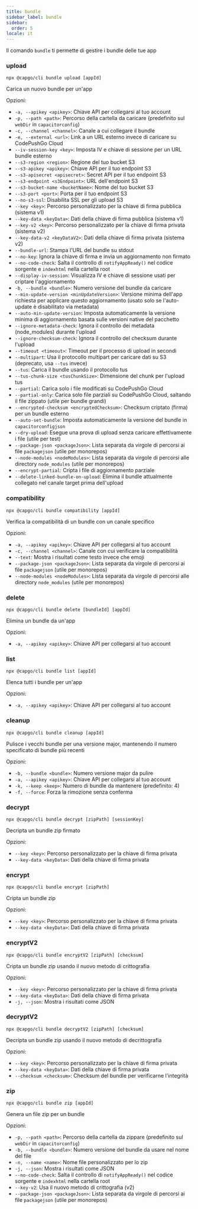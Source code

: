 ```yaml
---
title: bundle
sidebar_label: bundle
sidebar:
  order: 5
locale: it
---
```


Il comando `bundle` ti permette di gestire i bundle delle tue app

### upload

`npx @capgo/cli bundle upload [appId]`

Carica un nuovo bundle per un'app

Opzioni:

- `-a, --apikey <apikey>`: Chiave API per collegarsi al tuo account
- `-p, --path <path>`: Percorso della cartella da caricare (predefinito sul `webDir` in `capacitorconfig`) 
- `-c, --channel <channel>`: Canale a cui collegare il bundle
- `-e, --external <url>`: Link a un URL esterno invece di caricare su CodePushGo Cloud
- `--iv-session-key <key>`: Imposta IV e chiave di sessione per un URL bundle esterno
- `--s3-region <region>`: Regione del tuo bucket S3
- `--s3-apikey <apikey>`: Chiave API per il tuo endpoint S3
- `--s3-apisecret <apisecret>`: Secret API per il tuo endpoint S3
- `--s3-endpoint <s3Endpoint>`: URL dell'endpoint S3
- `--s3-bucket-name <bucketName>`: Nome del tuo bucket S3
- `--s3-port <port>`: Porta per il tuo endpoint S3
- `--no-s3-ssl`: Disabilita SSL per gli upload S3
- `--key <key>`: Percorso personalizzato per la chiave di firma pubblica (sistema v1)
- `--key-data <keyData>`: Dati della chiave di firma pubblica (sistema v1)
- `--key-v2 <key>`: Percorso personalizzato per la chiave di firma privata (sistema v2)
- `--key-data-v2 <keyDataV2>`: Dati della chiave di firma privata (sistema v2)
- `--bundle-url`: Stampa l'URL del bundle su stdout
- `--no-key`: Ignora la chiave di firma e invia un aggiornamento non firmato
- `--no-code-check`: Salta il controllo di `notifyAppReady()` nel codice sorgente e `indexhtml` nella cartella root
- `--display-iv-session`: Visualizza IV e chiave di sessione usati per criptare l'aggiornamento
- `-b, --bundle <bundle>`: Numero versione del bundle da caricare
- `--min-update-version <minUpdateVersion>`: Versione minima dell'app richiesta per applicare questo aggiornamento (usato solo se l'auto-update è disabilitato via metadata)
- `--auto-min-update-version`: Imposta automaticamente la versione minima di aggiornamento basata sulle versioni native del pacchetto
- `--ignore-metadata-check`: Ignora il controllo dei metadata (node_modules) durante l'upload
- `--ignore-checksum-check`: Ignora il controllo del checksum durante l'upload
- `--timeout <timeout>`: Timeout per il processo di upload in secondi
- `--multipart`: Usa il protocollo multipart per caricare dati su S3 (deprecato, usa `--tus` invece)
- `--tus`: Carica il bundle usando il protocollo tus
- `--tus-chunk-size <tusChunkSize>`: Dimensione del chunk per l'upload tus
- `--partial`: Carica solo i file modificati su CodePushGo Cloud
- `--partial-only`: Carica solo file parziali su CodePushGo Cloud, saltando il file zippato (utile per bundle grandi)
- `--encrypted-checksum <encryptedChecksum>`: Checksum criptato (firma) per un bundle esterno
- `--auto-set-bundle`: Imposta automaticamente la versione del bundle in `capacitorconfigjson`
- `--dry-upload`: Esegue una prova di upload senza caricare effettivamente i file (utile per test)
- `--package-json <packageJson>`: Lista separata da virgole di percorsi ai file `packagejson` (utile per monorepos)
- `--node-modules <nodeModules>`: Lista separata da virgole di percorsi alle directory `node_modules` (utile per monorepos)
- `--encrypt-partial`: Cripta i file di aggiornamento parziale
- `--delete-linked-bundle-on-upload`: Elimina il bundle attualmente collegato nel canale target prima dell'upload

### compatibility

`npx @capgo/cli bundle compatibility [appId]`

Verifica la compatibilità di un bundle con un canale specifico

Opzioni:

- `-a, --apikey <apikey>`: Chiave API per collegarsi al tuo account
- `-c, --channel <channel>`: Canale con cui verificare la compatibilità
- `--text`: Mostra i risultati come testo invece che emoji
- `--package-json <packageJson>`: Lista separata da virgole di percorsi ai file `packagejson` (utile per monorepos)
- `--node-modules <nodeModules>`: Lista separata da virgole di percorsi alle directory `node_modules` (utile per monorepos)

### delete

`npx @capgo/cli bundle delete [bundleId] [appId]`

Elimina un bundle da un'app

Opzioni:

- `-a, --apikey <apikey>`: Chiave API per collegarsi al tuo account

### list

`npx @capgo/cli bundle list [appId]`

Elenca tutti i bundle per un'app

Opzioni:

- `-a, --apikey <apikey>`: Chiave API per collegarsi al tuo account

### cleanup

`npx @capgo/cli bundle cleanup [appId]`

Pulisce i vecchi bundle per una versione major, mantenendo il numero specificato di bundle più recenti

Opzioni:

- `-b, --bundle <bundle>`: Numero versione major da pulire
- `-a, --apikey <apikey>`: Chiave API per collegarsi al tuo account
- `-k, --keep <keep>`: Numero di bundle da mantenere (predefinito: 4)
- `-f, --force`: Forza la rimozione senza conferma

### decrypt

`npx @capgo/cli bundle decrypt [zipPath] [sessionKey]`

Decripta un bundle zip firmato

Opzioni:

- `--key <key>`: Percorso personalizzato per la chiave di firma privata
- `--key-data <keyData>`: Dati della chiave di firma privata

### encrypt

`npx @capgo/cli bundle encrypt [zipPath]`

Cripta un bundle zip

Opzioni:

- `--key <key>`: Percorso personalizzato per la chiave di firma privata
- `--key-data <keyData>`: Dati della chiave di firma privata

### encryptV2

`npx @capgo/cli bundle encryptV2 [zipPath] [checksum]`

Cripta un bundle zip usando il nuovo metodo di crittografia

Opzioni:

- `--key <key>`: Percorso personalizzato per la chiave di firma privata
- `--key-data <keyData>`: Dati della chiave di firma privata
- `-j, --json`: Mostra i risultati come JSON

### decryptV2

`npx @capgo/cli bundle decryptV2 [zipPath] [checksum]`

Decripta un bundle zip usando il nuovo metodo di decrittografia

Opzioni:

- `--key <key>`: Percorso personalizzato per la chiave di firma privata
- `--key-data <keyData>`: Dati della chiave di firma privata
- `--checksum <checksum>`: Checksum del bundle per verificarne l'integrità

### zip

`npx @capgo/cli bundle zip [appId]`

Genera un file zip per un bundle

Opzioni:

- `-p, --path <path>`: Percorso della cartella da zippare (predefinito sul `webDir` in `capacitorconfig`)
- `-b, --bundle <bundle>`: Numero versione del bundle da usare nel nome del file
- `-n, --name <name>`: Nome file personalizzato per lo zip
- `-j, --json`: Mostra i risultati come JSON
- `--no-code-check`: Salta il controllo di `notifyAppReady()` nel codice sorgente e `indexhtml` nella cartella root
- `--key-v2`: Usa il nuovo metodo di crittografia (v2)
- `--package-json <packageJson>`: Lista separata da virgole di percorsi ai file `packagejson` (utile per monorepos)